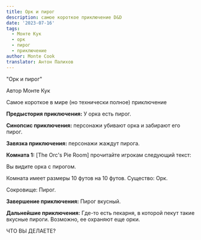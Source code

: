 ```yaml
---
title: Орк и пирог
description: самое короткое приключение D&D
date: '2023-07-16'
tags:
  - Монте Кук
  - орк
  - пирог
  - приключение
author: Monte Cook
translator: Антон Палихов
---
```


"Орк и пирог"

Автор Монте Кук

Самое короткое в мире (но технически полное) приключение

**Предыстория приключения:** У орка есть пирог.

**Синопсис приключения:** персонажи убивают орка и забирают его пирог.

**Завязка приключения:** персонажи жаждут пирога.

**Комната 1:** [The Orc's Pie Room] прочитайте игрокам следующий текст:

Вы видите орка с пирогом.

Комната имеет размеры 10 футов на 10 футов.
Существо: Орк.

Сокровище: Пирог.

**Завершение приключения:** Пирог вкусный.

**Дальнейшие приключения:** Где-то есть пекарня, в которой пекут такие вкусные пироги. Возможно, ее охраняют еще орки.

ЧТО ВЫ ДЕЛАЕТЕ?
